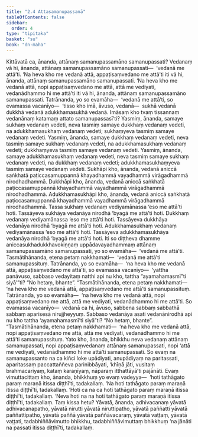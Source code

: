 ```yaml
---
title: "2.4 Attasamanupassanā"
tableOfContents: false
sidebar:
  order: 4
type: "tipitaka"
basket: "su"
book: "dn-maha"
---
```



<DynamicBreadcrumb />

<Division number="121" book="dn-maha" bookNo="7" page="56">

<Paragraph number="230" book="dn-maha">
Kittāvatā ca, ānanda, attānaṃ samanupassamāno samanupassati? Vedanaṃ vā hi, ānanda, attānaṃ samanupassamāno samanupassati—  ‘vedanā me attā’ti. ‘Na heva kho me vedanā attā, appaṭisaṃvedano me attā’ti iti vā hi, ānanda, attānaṃ samanupassamāno samanupassati. ‘Na heva kho me vedanā attā, nopi appaṭisaṃvedano me attā, attā me vediyati, vedanādhammo hi me attā’ti iti vā hi, ānanda, attānaṃ samanupassamāno samanupassati.
</Paragraph>

</Division>
<Division number="122" book="dn-maha" bookNo="7" page="56">

<Paragraph number="231" book="dn-maha">
Tatrānanda, yo so evamāha—  ‘vedanā me attā’ti, so evamassa vacanīyo—  ‘tisso kho imā, āvuso, vedanā—  sukhā vedanā dukkhā vedanā adukkhamasukhā vedanā. Imāsaṃ kho tvaṃ tissannaṃ vedanānaṃ katamaṃ attato samanupassasī’ti? Yasmiṃ, ānanda, samaye sukhaṃ vedanaṃ vedeti, neva tasmiṃ samaye dukkhaṃ vedanaṃ vedeti, na adukkhamasukhaṃ vedanaṃ vedeti; sukhaṃyeva tasmiṃ samaye vedanaṃ vedeti. Yasmiṃ, ānanda, samaye dukkhaṃ vedanaṃ vedeti, neva tasmiṃ samaye sukhaṃ vedanaṃ vedeti, na adukkhamasukhaṃ vedanaṃ vedeti; dukkhaṃyeva tasmiṃ samaye vedanaṃ vedeti. Yasmiṃ, ānanda, samaye adukkhamasukhaṃ vedanaṃ vedeti, neva tasmiṃ samaye sukhaṃ vedanaṃ vedeti, na dukkhaṃ vedanaṃ vedeti; adukkhamasukhaṃyeva tasmiṃ samaye vedanaṃ vedeti.
</Paragraph>

</Division>
<Division number="123" book="dn-maha" bookNo="7" page="57">

<Paragraph number="232" book="dn-maha">
Sukhāpi kho, ānanda, vedanā aniccā saṅkhatā paṭiccasamuppannā khayadhammā vayadhammā virāgadhammā nirodhadhammā. Dukkhāpi kho, ānanda, vedanā aniccā saṅkhatā paṭiccasamuppannā khayadhammā vayadhammā virāgadhammā nirodhadhammā. Adukkhamasukhāpi kho, ānanda, vedanā aniccā saṅkhatā paṭiccasamuppannā khayadhammā vayadhammā virāgadhammā nirodhadhammā. Tassa sukhaṃ vedanaṃ vediyamānassa ‘eso me attā’ti hoti. Tassāyeva sukhāya vedanāya nirodhā ‘byagā me attā’ti hoti. Dukkhaṃ vedanaṃ vediyamānassa ‘eso me attā’ti hoti. Tassāyeva dukkhāya vedanāya nirodhā ‘byagā me attā’ti hoti. Adukkhamasukhaṃ vedanaṃ vediyamānassa ‘eso me attā’ti hoti. Tassāyeva adukkhamasukhāya vedanāya nirodhā ‘byagā me attā’ti hoti. Iti so diṭṭheva dhamme aniccasukhadukkhavokiṇṇaṃ uppādavayadhammaṃ attānaṃ samanupassamāno samanupassati, yo so evamāha—  ‘vedanā me attā’ti. Tasmātihānanda, etena petaṃ nakkhamati—  ‘vedanā me attā’ti samanupassituṃ.
</Paragraph>

</Division>
<Division number="124" book="dn-maha" bookNo="7" page="57">

<Paragraph number="233" book="dn-maha">
Tatrānanda, yo so evamāha—  ‘na heva kho me vedanā attā, appaṭisaṃvedano me attā’ti, so evamassa vacanīyo—  ‘yattha panāvuso, sabbaso vedayitaṃ natthi api nu kho, tattha “ayamahamasmī”ti siyā’”ti? “No hetaṃ, bhante”. “Tasmātihānanda, etena petaṃ nakkhamati—  ‘na heva kho me vedanā attā, appaṭisaṃvedano me attā’ti samanupassituṃ.
</Paragraph>

</Division>
<Division number="125" book="dn-maha" bookNo="7" page="58">

<Paragraph number="234" book="dn-maha">
Tatrānanda, yo so evamāha—  ‘na heva kho me vedanā attā, nopi appaṭisaṃvedano me attā, attā me vediyati, vedanādhammo hi me attā’ti. So evamassa vacanīyo—  vedanā ca hi, āvuso, sabbena sabbaṃ sabbathā sabbaṃ aparisesā nirujjheyyuṃ. Sabbaso vedanāya asati vedanānirodhā api nu kho tattha ‘ayamahamasmī’ti siyā”ti? “No hetaṃ, bhante”. “Tasmātihānanda, etena petaṃ nakkhamati—  ‘na heva kho me vedanā attā, nopi appaṭisaṃvedano me attā, attā me vediyati, vedanādhammo hi me attā’ti samanupassituṃ.
</Paragraph>

</Division>
<Division number="126" book="dn-maha" bookNo="7" page="58">

<Paragraph number="235" book="dn-maha">
Yato kho, ānanda, bhikkhu neva vedanaṃ attānaṃ samanupassati, nopi appaṭisaṃvedanaṃ attānaṃ samanupassati, nopi ‘attā me vediyati, vedanādhammo hi me attā’ti samanupassati. So evaṃ na samanupassanto na ca kiñci loke upādiyati, anupādiyaṃ na paritassati, aparitassaṃ paccattaññeva parinibbāyati, ‘khīṇā jāti, vusitaṃ brahmacariyaṃ, kataṃ karaṇīyaṃ, nāparaṃ itthattāyā’ti pajānāti. Evaṃ vimuttacittaṃ kho, ānanda, bhikkhuṃ yo evaṃ vadeyya—  ‘hoti tathāgato paraṃ maraṇā itissa diṭṭhī’ti, tadakallaṃ. ‘Na hoti tathāgato paraṃ maraṇā itissa diṭṭhī’ti, tadakallaṃ. ‘Hoti ca na ca hoti tathāgato paraṃ maraṇā itissa diṭṭhī’ti, tadakallaṃ. ‘Neva hoti na na hoti tathāgato paraṃ maraṇā itissa diṭṭhī’ti, tadakallaṃ. Taṃ kissa hetu? Yāvatā, ānanda, adhivacanaṃ yāvatā adhivacanapatho, yāvatā nirutti yāvatā niruttipatho, yāvatā paññatti yāvatā paññattipatho, yāvatā paññā yāvatā paññāvacaraṃ, yāvatā vaṭṭaṃ, yāvatā vaṭṭati, tadabhiññāvimutto bhikkhu, tadabhiññāvimuttaṃ bhikkhuṃ ‘na jānāti na passati itissa diṭṭhī’ti, tadakallaṃ.
</Paragraph>
</Division>